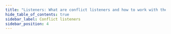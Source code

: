 ```yaml
---
title: "Listeners: What are conflict listeners and how to work with them?"
hide_table_of_contents: true
sidebar_label: Conflict listeners
sidebar_position: 4
---
```





<LanguageSwitcher supportedLanguages={supportedLanguages} />

<LanguageContent language="csharp">
   <WhatAreConflictListenersAndHowToWorkWithThemCsharp />
</LanguageContent>

<LanguageContent language="java">
   <WhatAreConflictListenersAndHowToWorkWithThemJava />
</LanguageContent>


<!---
- [Server : Replication : Conflicts](../../server/scaling-out/replication/replication-conflicts)

-->
